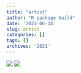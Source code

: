```yaml
---
title: "artist"
author: "R package build"
date: '2021-06-14'
slug: artist
categories: []
tags: []
archives: '2021'
---
```

![](images/BillBoard.png)
![](images/singers.png)